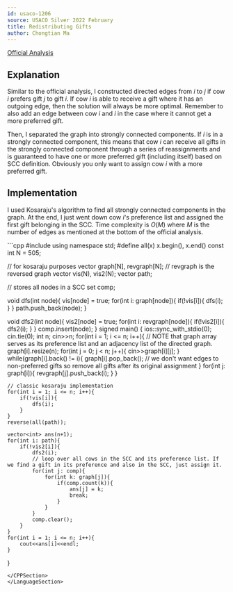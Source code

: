 ```yaml
---
id: usaco-1206
source: USACO Silver 2022 February
title: Redistributing Gifts
author: Chongtian Ma
---
```


[Official Analysis](http://www.usaco.org/current/data/sol_prob1_silver_feb22.html)

## Explanation

Similar to the official analysis, I constructed directed edges from $i$ to $j$ if cow $i$ prefers gift $j$ to gift $i$.
If cow $i$ is able to receive a gift where it has an outgoing edge, then the solution will always be more optimal. 
Remember to also add an edge between cow $i$ and $i$ in the case where it cannot get a more preferred gift.

Then, I separated the graph into strongly connected components. If $i$ is in a strongly connected component, this means that cow $i$ can receive
all gifts in the strongly connected component through a series of reassignments and is guaranteed to have one or more preferred gift (including itself) based 
on SCC definition. Obviously you only want to assign cow $i$ with a more preferred gift.
## Implementation

I used Kosaraju's algorithm to find all strongly connected components in the graph. At the end, I just went down cow $i$'s preference list and assigned the first gift belonging in the SCC.
Time complexity is $O(M)$ where $M$ is the number of edges as mentioned at the bottom of the official analysis.

<LanguageSection>
<CPPSection>
```cpp
#include <bits/stdc++.h>
using namespace std;
#define all(x) x.begin(), x.end()
const int N = 505;

// for kosaraju purposes
vector<int> graph[N], revgraph[N]; // revgraph is the reversed graph
vector<bool> vis(N), vis2(N);
vector<int> path; 

// stores all nodes in a SCC
set<int> comp;

void dfs(int node){
    vis[node] = true;
    for(int i: graph[node]){
        if(!vis[i]){
            dfs(i);
        }
    }
    path.push_back(node);
}

void dfs2(int node){
    vis2[node] = true;
    for(int i: revgraph[node]){
        if(!vis2[i]){
            dfs2(i);
        }
    }
    comp.insert(node);
}
signed main() {
    ios::sync_with_stdio(0);
    cin.tie(0);
    int n; cin>>n;
    for(int i = 1; i <= n; i++){
        // NOTE that graph array serves as its preference list and an adjacency list of the directed graph.
        graph[i].resize(n);
        for(int j = 0; j < n; j++){
            cin>>graph[i][j];
        }
        while(graph[i].back() != i){
            graph[i].pop_back(); // we don't want edges to non-preferred gifts so remove all gifts after its original assignment
        }
        for(int j: graph[i]){
            revgraph[j].push_back(i);
        }
    }
    
    // classic kosaraju implementation
    for(int i = 1; i <= n; i++){
        if(!vis[i]){
            dfs(i);
        }
    }                    
    reverse(all(path));     
                         
    vector<int> ans(n+1);
    for(int i: path){
        if(!vis2[i]){
            dfs2(i);
            // loop over all cows in the SCC and its preference list. If we find a gift in its preference and also in the SCC, just assign it.
            for(int j: comp){
                for(int k: graph[j]){
                    if(comp.count(k)){
                        ans[j] = k;
                        break;
                    }
                }
            }
            comp.clear();
        }
    }
    for(int i = 1; i <= n; i++){
        cout<<ans[i]<<endl;
    }
}
```  
</CPPSection>
</LanguageSection>

